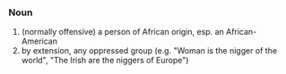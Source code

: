 ===Noun===

# (normally offensive) a person of African origin, esp. an African-American
# by extension, any oppressed group (e.g. "Woman is the nigger of the world", "The Irish are the niggers of Europe")
